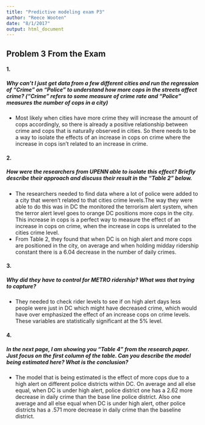 ```yaml
---
title: "Predictive modeling exam P3"
author: "Reece Wooten"
date: "8/1/2017"
output: html_document
---
```



## Problem 3 From the Exam
#### 1. 
##### Why can’t I just get data from a few different cities and run the regression of “Crime” on “Police” to understand how more cops in the streets affect crime? (“Crime” refers to some measure of crime rate and “Police” measures the number of cops in a city)
* Most likely when cities have more crime they will increase the amount of cops accordingly, so there is already a positive relationship between crime and cops that is naturally observed in cities. So there needs to be a way to isolate the effects of an increase in cops on crime where the increase in cops isn't related to an increase in crime. 


#### 2.
##### How were the researchers from UPENN able to isolate this effect? Briefly describe their approach and discuss their result in the “Table 2” below.
* The researchers needed to find data where a lot of police were added to a city that weren't related to that cities crime levels.The way they were able to do this was in DC the monitored the terrorism alert system, when the terror alert level goes to orange DC positions more cops in the city. This increase in cops is a perfect way to measure the effect of an increase in cops on crime, when the increase in cops is unrelated to the cities crime level. 
* From Table 2, they found that when DC is on high alert and more cops are positioned in the city, on average and when holding midday ridership constant there is a 6.04 decrease in the number of daily crimes.

#### 3. 
##### Why did they have to control for METRO ridership? What was that trying to capture?
* They needed to check rider levels to see if on high alert days less people were just in DC which might have decreased crime, which would have over emphasized the effect of an increase cops on crime levels. These variables are statistically significant at the 5% level.

#### 4. 
##### In the next page, I am showing you “Table 4” from the research paper. Just focus on the first column of the table. Can you describe the model being estimated here? What is the conclusion?
* The model that is being estimated is the effect of more cops due to a high alert on different police districts within DC. On average and all else equal, when DC is under high alert, police district one has a 2.62 more decrease in daily crime than the base line police district. Also one average and all else equal when DC is under high alert, other police districts has a .571 more decrease in daily crime than the baseline district. 




